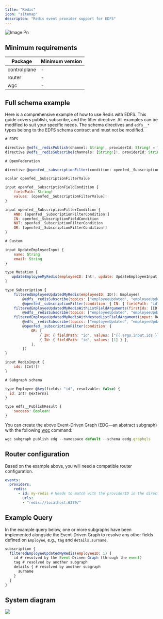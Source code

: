 ```yaml
---
title: "Redis"
icon: "sitemap"
descripton: "Redis event provider support for EDFS"
---
```


<Frame caption>
  

  ![Image Pn](/docs/image\(1\).png)
</Frame>

## Minimum requirements

| Package      | Minimum version |
| ------------ | --------------- |
| controlplane | -               |
| router       | -               |
| wgc          | -               |

## Full schema example

Here is a comprehensive example of how to use Redis with EDFS. This guide covers publish, subscribe, and the filter directive. All examples can be modified to suit your specific needs. The schema directives and `edfs__*` types belong to the EDFS schema contract and must not be modified.

```js
# EDFS

directive @edfs__redisPublish(channel: String!, providerId: String! = "default") on FIELD_DEFINITION
directive @edfs__redisSubscribe(channels: [String!]!, providerId: String! = "default") on FIELD_DEFINITION

# OpenFederation

directive @openfed__subscriptionFilter(condition: openfed__SubscriptionFilterCondition!) on FIELD_DEFINITION

scalar openfed__SubscriptionFilterValue

input openfed__SubscriptionFieldCondition {
    fieldPath: String!
    values: [openfed__SubscriptionFilterValue]!
}

input openfed__SubscriptionFilterCondition {
    AND: [openfed__SubscriptionFilterCondition!]
    IN: openfed__SubscriptionFieldCondition
    NOT: openfed__SubscriptionFilterCondition
    OR: [openfed__SubscriptionFilterCondition!]
}

# Custom

input UpdateEmployeeInput {
    name: String
    email: String
}

type Mutation {
   updateEmployeeMyRedis(employeeID: Int!, update: UpdateEmployeeInput!): edfs__PublishResult! @edfs__redisPublish(topic: "employeeUpdated", providerId: "my-redis")
}

type Subscription {
    filteredEmployeeUpdatedMyRedis(employeeID: ID!): Employee!
        @edfs__redisSubscribe(topics: ["employeeUpdated", "employeeUpdatedTwo"], providerId: "my-redis")
        @openfed__subscriptionFilter(condition: { IN: { fieldPath: "id", values: [1, 3, 4, 7, 11] } })
    filteredEmployeeUpdatedMyRedisWithListFieldArguments(firstIds: [ID!]!, secondIds: [ID!]!): Employee!
        @edfs__redisSubscribe(topics: ["employeeUpdated", "employeeUpdatedTwo"], providerId: "my-redis")
    filteredEmployeeUpdatedMyRedisWithNestedListFieldArgument(input: RedisInput!): Employee!
        @edfs__redisSubscribe(topics: ["employeeUpdated", "employeeUpdatedTwo"], providerId: "my-redis")
        @openfed__subscriptionFilter(condition: {
            OR: [
                { IN: { fieldPath: "id", values: ["{{ args.input.ids }}"] } },
                { IN: { fieldPath: "id", values: [1] } },
            ],
        })
}

input RedisInput {
    ids: [Int!]!
}

# Subgraph schema

type Employee @key(fields: "id", resolvable: false) {
  id: Int! @external
}

type edfs__PublishResult {
    success: Boolean!
}
```

You can create the above Event-Driven Graph (EDG—an abstract subgraph) with the following [wgc](/cli/intro) command:

```js
wgc subgraph publish edg --namespace default --schema eedg.graphqls
```

## Router configuration

Based on the example above, you will need a compatible router configuration.

<CodeGroup>

```yaml config.yaml
events:
  providers:
    redis:
      - id: my-redis # Needs to match with the providerID in the directive
        urls:
        - "redis://localhost:6379/"
```

</CodeGroup>

## Example Query

In the example query below, one or more subgraphs have been implemented alongside the Event-Driven Graph to resolve any other fields defined on `Employee`, e.g., `tag` and `details.surname`.

```js
subscription {
  filteredEmployeeUpdatedMyRedis(employeeID: 1) {
    id # resolved by the Event-Driven Graph (through the event)
    tag # resolved by another subgraph
    details { # resolved by another subgraph
      surname
    }
  }
}
```

## System diagram

<Frame>
  

  ![](/docs/image.png)
</Frame>